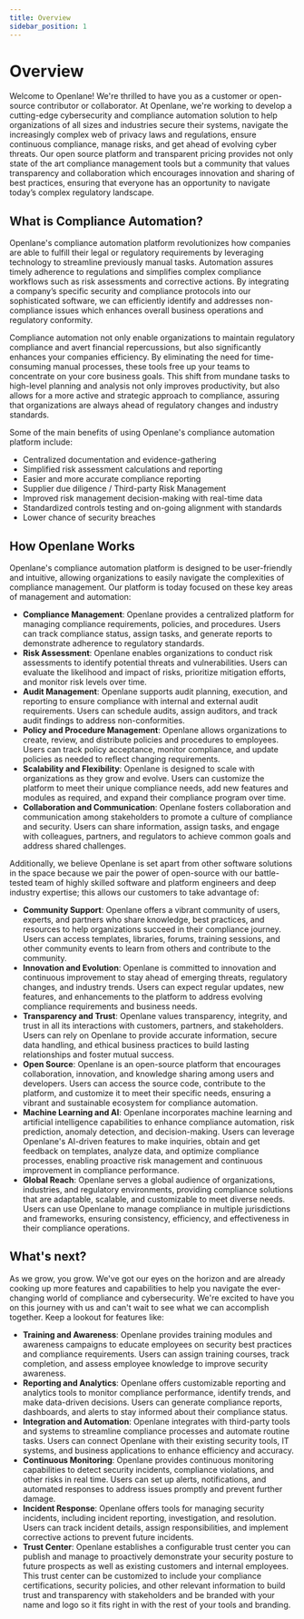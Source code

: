 ```yaml
---
title: Overview
sidebar_position: 1
---
```


# Overview

Welcome to Openlane! We're thrilled to have you as a customer or open-source contributor or collaborator. At Openlane, we're working to develop a cutting-edge cybersecurity and compliance automation solution to help organizations of all sizes and industries secure their systems, navigate the increasingly complex web of privacy laws and regulations, ensure continuous compliance, manage risks, and get ahead of evolving cyber threats. Our open source platform and transparent pricing provides not only state of the art compliance management tools but a community that values transparency and collaboration which encourages innovation and sharing of best practices, ensuring that everyone has an opportunity to navigate today’s complex regulatory landscape.

## What is Compliance Automation?

Openlane's compliance automation platform revolutionizes how companies are able to fulfill their legal or regulatory requirements by leveraging technology to streamline previously manual tasks. Automation assures timely adherence to regulations and simplifies complex compliance workflows such as risk assessments and corrective actions. By integrating a company’s specific security and compliance protocols into our sophisticated software, we can efficiently identify and addresses non-compliance issues which enhances overall business operations and regulatory conformity.

Compliance automation not only enable organizations to maintain regulatory compliance and avert financial repercussions, but also significantly enhances your companies efficiency. By eliminating the need for time-consuming manual processes, these tools free up your teams to concentrate on your core business goals. This shift from mundane tasks to high-level planning and analysis not only improves productivity, but also allows for a more active and strategic approach to compliance, assuring that organizations are always ahead of regulatory changes and industry standards.

Some of the main benefits of using Openlane's compliance automation platform include:

* Centralized documentation and evidence-gathering
* Simplified risk assessment calculations and reporting
* Easier and more accurate compliance reporting
* Supplier due diligence / Third-party Risk Management
* Improved risk management decision-making with real-time data
* Standardized controls testing and on-going alignment with standards
* Lower chance of security breaches

## How Openlane Works

Openlane's compliance automation platform is designed to be user-friendly and intuitive, allowing organizations to easily navigate the complexities of compliance management. Our platform is today focused on these key areas of management and automation:

* **Compliance Management**: Openlane provides a centralized platform for managing compliance requirements, policies, and procedures. Users can track compliance status, assign tasks, and generate reports to demonstrate adherence to regulatory standards.
* **Risk Assessment**: Openlane enables organizations to conduct risk assessments to identify potential threats and vulnerabilities. Users can evaluate the likelihood and impact of risks, prioritize mitigation efforts, and monitor risk levels over time.
* **Audit Management**: Openlane supports audit planning, execution, and reporting to ensure compliance with internal and external audit requirements. Users can schedule audits, assign auditors, and track audit findings to address non-conformities.
* **Policy and Procedure Management**: Openlane allows organizations to create, review, and distribute policies and procedures to employees. Users can track policy acceptance, monitor compliance, and update policies as needed to reflect changing requirements.
* **Scalability and Flexibility**: Openlane is designed to scale with organizations as they grow and evolve. Users can customize the platform to meet their unique compliance needs, add new features and modules as required, and expand their compliance program over time.
* **Collaboration and Communication**: Openlane fosters collaboration and communication among stakeholders to promote a culture of compliance and security. Users can share information, assign tasks, and engage with colleagues, partners, and regulators to achieve common goals and address shared challenges.

Additionally, we believe Openlane is set apart from other software solutions in the space because we pair the power of open-source with our battle-tested team of highly skilled software and platform engineers and deep industry expertise; this allows our customers to take advantage of:

* **Community Support**: Openlane offers a vibrant community of users, experts, and partners who share knowledge, best practices, and resources to help organizations succeed in their compliance journey. Users can access templates, libraries, forums, training sessions, and other community events to learn from others and contribute to the community.
* **Innovation and Evolution**: Openlane is committed to innovation and continuous improvement to stay ahead of emerging threats, regulatory changes, and industry trends. Users can expect regular updates, new features, and enhancements to the platform to address evolving compliance requirements and business needs.
* **Transparency and Trust**: Openlane values transparency, integrity, and trust in all its interactions with customers, partners, and stakeholders. Users can rely on Openlane to provide accurate information, secure data handling, and ethical business practices to build lasting relationships and foster mutual success.
* **Open Source**: Openlane is an open-source platform that encourages collaboration, innovation, and knowledge sharing among users and developers. Users can access the source code, contribute to the platform, and customize it to meet their specific needs, ensuring a vibrant and sustainable ecosystem for compliance automation.
* **Machine Learning and AI**: Openlane incorporates machine learning and artificial intelligence capabilities to enhance compliance automation, risk prediction, anomaly detection, and decision-making. Users can leverage Openlane's AI-driven features to make inquiries, obtain and get feedback on templates, analyze data, and optimize compliance processes, enabling proactive risk management and continuous improvement in compliance performance.
* **Global Reach**: Openlane serves a global audience of organizations, industries, and regulatory environments, providing compliance solutions that are adaptable, scalable, and customizable to meet diverse needs. Users can use Openlane to manage compliance in multiple jurisdictions and frameworks, ensuring consistency, efficiency, and effectiveness in their compliance operations.

## What's next?

As we grow, you grow. We've got our eyes on the horizon and are already cooking up more features and capabilities to help you navigate the ever-changing world of compliance and cybersecurity. We're excited to have you on this journey with us and can't wait to see what we can accomplish together. Keep a lookout for features like:

* **Training and Awareness**: Openlane provides training modules and awareness campaigns to educate employees on security best practices and compliance requirements. Users can assign training courses, track completion, and assess employee knowledge to improve security awareness.
* **Reporting and Analytics**: Openlane offers customizable reporting and analytics tools to monitor compliance performance, identify trends, and make data-driven decisions. Users can generate compliance reports, dashboards, and alerts to stay informed about their compliance status.
* **Integration and Automation**: Openlane integrates with third-party tools and systems to streamline compliance processes and automate routine tasks. Users can connect Openlane with their existing security tools, IT systems, and business applications to enhance efficiency and accuracy.
* **Continuous Monitoring**: Openlane provides continuous monitoring capabilities to detect security incidents, compliance violations, and other risks in real time. Users can set up alerts, notifications, and automated responses to address issues promptly and prevent further damage.
* **Incident Response**: Openlane offers tools for managing security incidents, including incident reporting, investigation, and resolution. Users can track incident details, assign responsibilities, and implement corrective actions to prevent future incidents.
* **Trust Center**: Openlane establishes a configurable trust center you can publish and manage to proactively demonstrate your security posture to future prospects as well as existing customers and internal employees. This trust center can be customized to include your compliance certifications, security policies, and other relevant information to build trust and transparency with stakeholders and be branded with your name and logo so it fits right in with the rest of your tools and branding.
